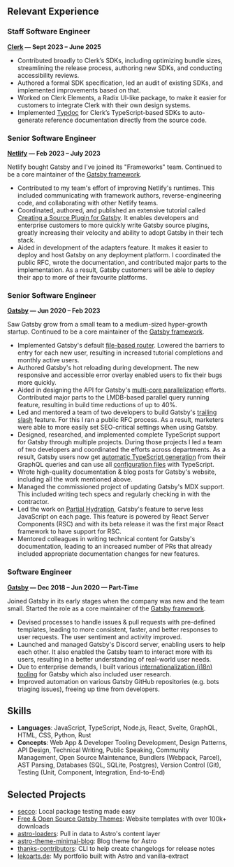 ## Relevant Experience

### Staff Software Engineer

**[Clerk](https://www.clerk.com) — Sept 2023 – June 2025**

- Contributed broadly to Clerk’s SDKs, including optimizing bundle sizes, streamlining the release process, authoring new SDKs, and conducting accessibility reviews.
- Authored a formal SDK specification, led an audit of existing SDKs, and implemented improvements based on that.
- Worked on Clerk Elements, a Radix UI-like package, to make it easier for customers to integrate Clerk with their own design systems.
- Implemented [Typdoc](https://typedoc.org/) for Clerk’s TypeScript-based SDKs to auto-generate reference documentation directly from the source code.

### Senior Software Engineer

**[Netlify](https://www.netlify.com/) — Feb 2023 – July 2023**

Netlify bought Gatsby and I've joined its "Frameworks" team. Continued to be a core maintainer of the [Gatsby framework](https://github.com/gatsbyjs/gatsby).

- Contributed to my team's effort of improving Netlify's runtimes. This included communicating with framework authors, reverse-engineering code, and collaborating with other Netlify teams.
- Coordinated, authored, and published an extensive tutorial called [Creating a Source Plugin for Gatsby](https://www.gatsbyjs.com/blog/announcing-new-source-plugin-tutorial). It enables developers and enterprise customers to more quickly write Gatsby source plugins, greatly increasing their velocity and ability to adopt Gatsby in their tech stack.
- Aided in development of the adapters feature. It makes it easier to deploy and host Gatsby on any deployment platform. I coordinated the public RFC, wrote the documentation, and contributed major parts to the implementation. As a result, Gatsby customers will be able to deploy their app to more of their favourite platforms.

### Senior Software Engineer

**[Gatsby](https://www.gatsbyjs.com/) — Jun 2020 – Feb 2023**

Saw Gatsby grow from a small team to a medium-sized hyper-growth startup. Continued to be a core maintainer of the [Gatsby framework](https://github.com/gatsbyjs/gatsby).

- Implemented Gatsby's default [file-based router](https://www.gatsbyjs.com/docs/reference/routing/file-system-route-api/). Lowered the barriers to entry for each new user, resulting in increased tutorial completions and monthly active users.
- Authored Gatsby's hot reloading during development. The new responsive and accessible error overlay enabled users to fix their bugs more quickly.
- Aided in designing the API for Gatsby's [multi-core parallelization](https://www.gatsbyjs.com/docs/reference/release-notes/v4.0/#parallel-query-running) efforts. Contributed major parts to the LMDB-based parallel query running feature, resulting in build time reductions of up to 40%.
- Led and mentored a team of two developers to build Gatsby's [trailing slash](https://www.gatsbyjs.com/docs/reference/release-notes/v4.7/#trailingslash-option) feature. For this I ran a public RFC process. As a result, marketers were able to more easily set SEO-critical settings when using Gatsby.
- Designed, researched, and implemented complete TypeScript support for Gatsby through multiple projects. During those projects I led a team of two developers and coordinated the efforts across departments. As a result, Gatsby users now get [automatic TypeScript generation](https://www.gatsbyjs.com/blog/how-to-use-gatsby-graphql-type-generation) from their GraphQL queries and can use all [configuration files](https://www.gatsbyjs.com/blog/getting-started-with-typescript-in-gatsby/) with TypeScript.
- Wrote high-quality documentation & blog posts for Gatsby's website, including all the work mentioned above.
- Managed the commissioned project of updating Gatsby's MDX support. This included writing tech specs and regularly checking in with the contractor.
- Led the work on [Partial Hydration](https://www.gatsbyjs.com/docs/conceptual/partial-hydration/), Gatsby's feature to serve less JavaScript on each page. This feature is powered by React Server Components (RSC) and with its beta release it was the first major React framework to have support for RSC.
- Mentored colleagues in writing technical content for Gatsby's documentation, leading to an increased number of PRs that already included appropriate documentation changes for new features.

### Software Engineer

**[Gatsby](https://www.gatsbyjs.com/) — Dec 2018 – Jun 2020 — Part-Time**

Joined Gatsby in its early stages when the company was new and the team small. Started the role as a core maintainer of the [Gatsby framework](https://github.com/gatsbyjs/gatsby).

- Devised processes to handle issues & pull requests with pre-defined templates, leading to more consistent, faster, and better responses to user requests. The user sentiment and activity improved.
- Launched and managed Gatsby's Discord server, enabling users to help each other. It also enabled the Gatsby team to interact more with its users, resulting in a better understanding of real-world user needs.
- Due to enterprise demands, I built various [internationalization (i18n) tooling](https://www.gatsbyjs.com/blog/2020-07-28-introducing-gatsby-i18n-theme/) for Gatsby which also included user research.
- Improved automation on various Gatsby GitHub repositories (e.g. bots triaging issues), freeing up time from developers.

## Skills

- **Languages**: JavaScript, TypeScript, Node.js, React, Svelte, GraphQL, HTML, CSS, Python, Rust
- **Concepts**: Web App & Developer Tooling Development, Design Patterns, API Design, Technical Writing, Public Speaking, Community Management, Open Source Maintenance, Bundlers (Webpack, Parcel), AST Parsing, Databases (SQL, SQLite, Postgres), Version Control (Git), Testing (Unit, Component, Integration, End-to-End)

## Selected Projects

- [secco](https://secco.lekoarts.de): Local package testing made easy
- [Free & Open Source Gatsby Themes](https://themes.lekoarts.de/): Website templates with over 100k+ downloads
- [astro-loaders](https://astro-loaders.lekoarts.de/): Pull in data to Astro's content layer
- [astro-theme-minimal-blog](https://astro-theme-minimal-blog.lekoarts.de/): Blog theme for Astro
- [thanks-contributors](https://github.com/LekoArts/thanks-contributors): CLI to help create changelogs for release notes
- [lekoarts.de](https://github.com/LekoArts/portfolio-v2): My portfolio built with Astro and vanilla-extract

